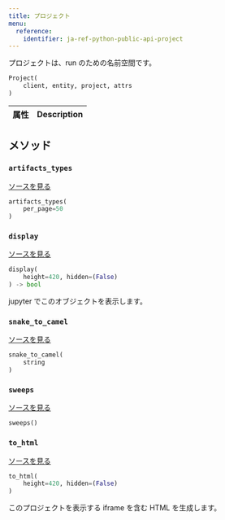 ```yaml
---
title: プロジェクト
menu:
  reference:
    identifier: ja-ref-python-public-api-project
---
```


<Card title="View the source code" href="https://www.github.com/wandb/wandb/tree/637bddf198525810add5804059001b1b319d6ad1/wandb/apis/public/projects.py#L79-L154" icon="github"/>

プロジェクトは、run のための名前空間です。

```python
Project(
    client, entity, project, attrs
)
```

| 属性 | Description |
| :--- | :--- |

## メソッド

### `artifacts_types`

[ソースを見る](https://www.github.com/wandb/wandb/tree/637bddf198525810add5804059001b1b319d6ad1/wandb/apis/public/projects.py#L112-L114)

```python
artifacts_types(
    per_page=50
)
```

### `display`

[ソースを見る](https://www.github.com/wandb/wandb/tree/637bddf198525810add5804059001b1b319d6ad1/wandb/apis/attrs.py#L16-L37)

```python
display(
    height=420, hidden=(False)
) -> bool
```

jupyter でこのオブジェクトを表示します。

### `snake_to_camel`

[ソースを見る](https://www.github.com/wandb/wandb/tree/637bddf198525810add5804059001b1b319d6ad1/wandb/apis/attrs.py#L12-L14)

```python
snake_to_camel(
    string
)
```

### `sweeps`

[ソースを見る](https://www.github.com/wandb/wandb/tree/637bddf198525810add5804059001b1b319d6ad1/wandb/apis/public/projects.py#L116-L154)

```python
sweeps()
```

### `to_html`

[ソースを見る](https://www.github.com/wandb/wandb/tree/637bddf198525810add5804059001b1b319d6ad1/wandb/apis/public/projects.py#L96-L104)

```python
to_html(
    height=420, hidden=(False)
)
```

このプロジェクトを表示する iframe を含む HTML を生成します。